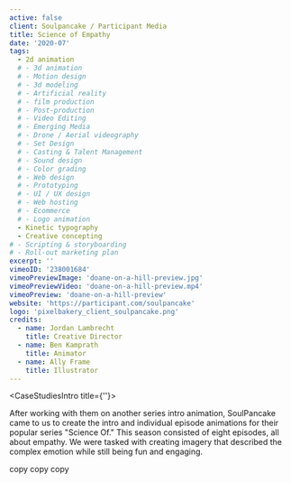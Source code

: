 ```yaml
---
active: false
client: Soulpancake / Participant Media
title: Science of Empathy
date: '2020-07'
tags:
  - 2d animation
  # - 3d animation
  # - Motion design
  # - 3d modeling
  # - Artificial reality
  # - film production
  # - Post-production
  # - Video Editing
  # - Emerging Media
  # - Drone / Aerial videography
  # - Set Design
  # - Casting & Talent Management
  # - Sound design
  # - Color grading
  # - Web design
  # - Prototyping
  # - UI / UX design
  # - Web hosting
  # - Ecommerce
  # - Logo animation
  - Kinetic typography
  - Creative concepting
# - Scripting & storyboarding
# - Roll-out marketing plan
excerpt: ''
vimeoID: '238001684'
vimeoPreviewImage: 'doane-on-a-hill-preview.jpg'
vimeoPreviewVideo: 'doane-on-a-hill-preview.mp4'
vimeoPreview: 'doane-on-a-hill-preview'
website: 'https://participant.com/soulpancake'
logo: 'pixelbakery_client_soulpancake.png'
credits:
  - name: Jordan Lambrecht
    title: Creative Director
  - name: Ben Kamprath
    title: Animator
  - name: Ally Frame
    title: Illustrator
---
```


<CaseStudiesIntro title={''}>

After working with them on another series intro animation, SoulPancake came to us to create the intro and individual episode animations for their popular series "Science Of." This season consisted of eight episodes, all about empathy. We were tasked with creating imagery that described the complex emotion while still being fun and engaging.

</CaseStudiesIntro>
<CaseStudiesDescription textColor={'cream'} bgColor={'pink-light'} headerColor={'pink'} header={'Process'}>

copy copy copy

</CaseStudiesDescription>
